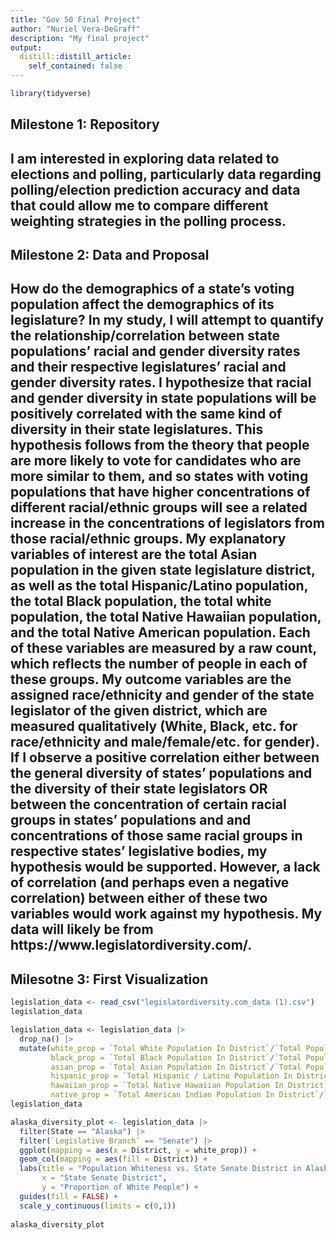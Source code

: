 ```yaml
---
title: "Gov 50 Final Project"
author: "Nuriel Vera-DeGraff"
description: "My final project"
output:
  distill::distill_article:
    self_contained: false
---
```


```r
library(tidyverse)
```


## Milestone 1: Repository 
## I am interested in exploring data related to elections and polling, particularly data regarding polling/election prediction accuracy and data that could allow me to compare different weighting strategies in the polling process.

## Milestone 2: Data and Proposal
## How do the demographics of a state's voting population affect the demographics of its legislature? In my study, I will attempt to quantify the relationship/correlation between state populations' racial and gender diversity rates and their respective legislatures' racial and gender diversity rates. I hypothesize that racial and gender diversity in state populations will be positively correlated with the same kind of diversity in their state legislatures. This hypothesis follows from the theory that people are more likely to vote for candidates who are more similar to them, and so states with voting populations that have higher concentrations of different racial/ethnic groups will see a related increase in the concentrations of legislators from those racial/ethnic groups. My explanatory variables of interest are the total Asian population in the given state legislature district, as well as the total Hispanic/Latino population, the total Black population, the total white population, the total Native Hawaiian population, and the total Native American population. Each of these variables are measured by a raw count, which reflects the number of people in each of these groups. My outcome variables are the assigned race/ethnicity and gender of the state legislator of the given district, which are measured qualitatively (White, Black, etc. for race/ethnicity and male/female/etc. for gender). If I observe a positive correlation either between the general diversity of states' populations and the diversity of their state legislators OR between the concentration of certain racial groups in states' populations and and concentrations of those same racial groups in respective states' legislative bodies, my hypothesis would be supported. However, a lack of correlation (and perhaps even a negative correlation) between either of these two variables would work against my hypothesis. My data will likely be from https://www.legislatordiversity.com/.


## Milesotne 3: First Visualization

```r
legislation_data <- read_csv("legislatordiversity.com_data (1).csv")
legislation_data
```

```r
legislation_data <- legislation_data |>
  drop_na() |>
  mutate(white_prop = `Total White Population In District`/`Total Population In District`,
         black_prop = `Total Black Population In District`/`Total Population In District`,
         asian_prop = `Total Asian Population In District`/`Total Population In District`,
         hispanic_prop = `Total Hispanic / Latino Population In District`/`Total Population In District`,
         hawaiian_prop = `Total Native Hawaiian Population In District`/`Total Population In District`,
         native_prop = `Total American Indian Population In District`/`Total Population In District`)
legislation_data
```



```r
alaska_diversity_plot <- legislation_data |>
  filter(State == "Alaska") |>
  filter(`Legislative Branch` == "Senate") |>
  ggplot(mapping = aes(x = District, y = white_prop)) +
  geom_col(mapping = aes(fill = District)) +
  labs(title = "Population Whiteness vs. State Senate District in Alaska",
       x = "State Senate District",
       y = "Proportion of White People") +
  guides(fill = FALSE) + 
  scale_y_continuous(limits = c(0,1))
  
alaska_diversity_plot 
```



